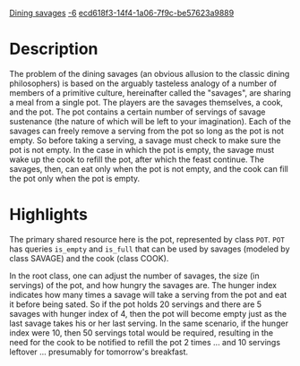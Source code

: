[[Property:title|Dining savages]]
[[Property:weight|-6]]
[[Property:uuid|ecd618f3-14f4-1a06-7f9c-be57623a9889]]
{{UnderConstruction}}


{{Beta}}



=Description=

The problem of the dining savages (an obvious allusion to the classic dining philosophers) is based on the arguably tasteless analogy of a number of members of a primitive culture, hereinafter called the "savages", are sharing a meal from a single pot. The players are the savages themselves, a cook, and the pot. The pot contains a certain number of servings of savage sustenance (the nature of which will be left to your imagination). Each of the savages can freely remove a serving from the pot so long as the pot is not empty. So before taking a serving, a savage must check to make sure the pot is not empty. In the case in which the pot is empty, the savage must wake up the cook to refill the pot, after which the feast continue. The savages, then, can eat only when the pot is not empty, and the cook can fill the pot only when the pot is empty.


=Highlights=

The primary shared resource here is the pot, represented by class <code>POT</code>. <code>POT</code> has queries <code>is_empty</code> and <code>is_full</code> that can be used by savages (modeled by class SAVAGE) and the cook (class COOK). 

In the root class, one can adjust the number of savages, the size (in servings) of the pot, and how hungry the savages are. The hunger index indicates how many times a savage will take a serving from the pot and eat it before being sated. So if the pot holds 20 servings and there are 5 savages with hunger index of 4, then the pot will become empty just as the last savage takes his or her last serving. In the same scenario, if the hunger index were 10, then 50 servings total would be required, resulting in the need for the cook to be notified to refill the pot 2 times ... and 10 servings leftover ... presumably for tomorrow's breakfast.



